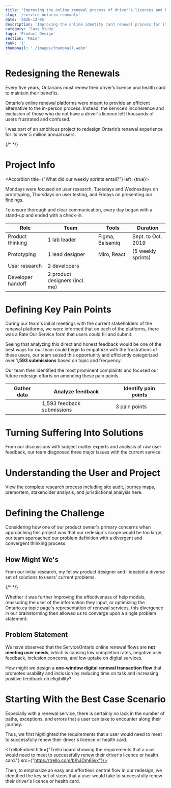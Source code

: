 ```yaml
---
title: "Improving the online renewal process of driver's licences and health cards."
slug: '/service-ontario-renewals'
date: '2020-12-05'
description: 'Improving the online identity card renewal process for its over 5 million annual users.'
category: 'Case Study'
tags: 'Product Design'
section: 'Main'
rank: '1'
thumbnail: './images/thumbnail.webm'
---
```



# Redesigning the Renewals

Every five years, Ontarians must renew their driver’s licence and health card to maintain their benefits.

Ontario’s online renewal platforms were meant to provide an efficient alternative to the in-person process. Instead, the service’s incoherence and exclusion of those who do not have a driver's licence left thousands of users frustrated and confused.<br/>

I was part of an ambitious project to redesign Ontario’s renewal experience for its over 5 million annual users.­­­

<FullBleed>
  {/* <FigmaPreview
    title = {"Our final Figma prototype for this project"}
    src={
      'https://www.figma.com/embed?embed_host=share&url=https%3A%2F%2Fwww.figma.com%2Fproto%2FOB0XRkMx21yFoSbMihnGZV%2FSO-Renewals%3Fnode-id%3D718%253A29111%26viewport%3D633%252C806%252C0.06604449450969696%26scaling%3Dscale-down'
    }
  /> */}
</FullBleed>

# Project Info

<Note>

<Accordion title={"What did our weekly sprints entail?"} left={true}>

Mondays were focused on user research, Tuesdays and Wednesdays on prototyping, Thursdays on user testing, and Fridays on presenting our findings.

To ensure thorough and clear communication, every day began with a stand-up and ended with a check-in.

</Accordion>

</Note>

| Role              | Team                           | Tools           | Duration           |
| ----------------- | ------------------------------ | --------------- | ------------------ |
| Product thinking  | 1 lab leader                   | Figma, Balsamiq | Sept. to Oct. 2019 |
| Prototyping       | 1 lead designer                | Miro, React     | (5 weekly sprints)
| User research     | 2 developers                   |                 |
| Developer handoff | 2 product designers (incl. me) |                 |

# Defining Key Pain Points

During our team's initial meetings with the current stakeholders of the renewal platforms, we were informed that on each of the platforms, there was a Rate Our Service form that users could fill and submit.

Seeing that analyzing this direct and honest feedback would be one of the best ways for our team could begin to empathize with the frustrations of these users, our team seized this opportunity and efficiently categorized over **1,593 submissions** based on topic and frequency.

Our team then identified the most prominent complaints and focused our future redesign efforts on amending these pain points.

| Gather data | Analyze feedback           | Identify pain points |
| ----------- | -------------------------- | -------------------- |
|             | 1,593 feedback submissions | 3 pain points        |

# Turning Suffering Into Solutions

From our discussions with subject matter experts and analysis of raw user feedback, our team diagnosed three major issues with the current service:

<FullBleed>
  <PainPoints
    data={[
      {
        image: 'test.png',
        title: 'Difficult to find the appropriate service',
        quotes: [
          "The system only works if you are renewing both [of your cards] at the same time. This means I have to go to a ServiceOntario centre for my health card just because I do not drive. **I'm very disappointed.**",
          "If you did not click the correct link at first, it was **very difficult** to find the option to renew just your driver's licence and not your health card.",
        ],
        result:
          'Combine the standalone and integrated services into a universal renewal service',
      },
      {
        image: 'test.png',
        title: 'Can’t understand why they cannot complete the process',
        quotes: [
          "After I entered my driver's licence information, I was told I was ineligible **without indication of the reason.** If I am considered ineligible to renew online, please **tell me why.**",
          "My renewal was denied and I was **not given any reason** besides 'you're not eligible'. I think the government owes **more explanation** when it denies a service to a citizen.",
        ],
        result:
          'Explain the reason of all errors and clearly outline next steps',
      },
      {
        image: 'test.png',
        title: 'Redundant and convoluted text and questions',
        quotes: [
          'Had to enter **my name thrice and address at twice** after I had already selected that there have been no changes. **Very annoying!**',
          "**It wasn't clear** on the site when I need to get a new photo in-person. A line of added text on this topic in the instructions would be useful.",
        ],
        result:
          'Reduce the repetitive input of information and simplify language',
      },
    ]}
  />
</FullBleed>

# Understanding the User and Project

View the complete research process including site audit, journey maps, premortem, stakeholder analysis, and jurisdictional analysis here.

# Defining the Challenge

Considering how one of our product owner's primary concerns when approaching this project was that our redesign's scope would be too large, our team approached our problem definition with a divergent and convergent thinking process.

## How Might We's

From our initial research, my fellow product designer and I ideated a diverse set of solutions to users' current problems.

<FullBleed>
{/* <MiroEmbed title={"Miro board showing our ideation of a diverse set of solutions to users' current problems."} board_src={"https://miro.com/app/board/o9J_kuecCiE=/"}/> */}
</FullBleed>

Whether it was further improving the effectiveness of help modals, reassuring the user of the information they input, or optimizing the Ontario.ca topic page's representation of renewal services, this divergence in our brainstorming then allowed us to converge upon a single problem statement:

<HighlightedSection>

  ## Problem Statement

  We have observed that the ServiceOntario online renewal flows are **not meeting user needs**, which is causing low completion rates, negative user feedback, inclusion concerns, and low uptake on digital services.

  How might we design a **one-window digital renewal transaction flow** that promotes usability and inclusion by reducing time on task and increasing positive feedback on eligibility?

</HighlightedSection>

# Starting With the Best Case Scenario

Especially with a renewal service, there is certainly no lack in the number of paths, exceptions, and errors that a user can take to encounter along their journey.

Thus, we first highlighted the requirements that a user would need to meet to successfully renew their driver's licence or health card.

<TrelloEmbed title={"Trello board showing the requirements that a user would need to meet to successfully renew their driver's licence or health card."} src={"https://trello.com/b/hJOm6Iwx"}/>

Then, to emphasize an easy and effortless central flow in our redesign, we identified the key set of steps that a user would take to successfully renew their driver's licence or health card.

<FullBleed>
  <Timeline markers={["User visits platform", "Selects type of identity card to renew", "Enters identity card information", "Answers eligibilty questions", "Pays for renewal", "Receives their renewed identity card!" ]}/>
</FullBleed>